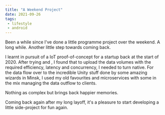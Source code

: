 ```yaml
---
title: "A Weekend Project"
date: 2021-09-26
tags:
 - lifestyle
 - android
---
```




Been a while since I've done a little programme project over the weekend. A long while. Another little step
towards coming back.

I learnt <Android/> in pursuit of a IoT proof-of-concept for a startup back at the start of 2020. After
trying <Ionic/> and <ReactLink/>, I found that to upload the data volumes with the required efficiency, latency and
concurrency, I needed to turn native. For the data flow
over to the incredible Unity stuff done by some amazing wizards in Minsk, I used my old favourites <Kafka/>
and <SpringBoot/> microservices with some <Akka/> in the mix managing the data outflow to clients.

Nothing as complex but brings back happier memories.

Coming back again after my long layoff, it's a pleasure to start developing a little side-project for fun again.
